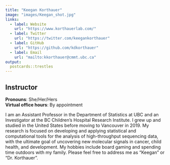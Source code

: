 ```yaml
---
title: "Keegan Korthauer"
image: "images/Keegan_shot.jpg"
links:
  - label: Website
    url: "https://www.korthauerlab.com/"
  - label: Twitter
    url: "https://twitter.com/keegankorthauer"
  - label: GitHub
    url: "https://github.com/kdkorthauer"
  - label: Email
    url: "mailto:kkorthauer@cmmt.ubc.ca"
output:
  postcards::trestles
---
```

 
## Instructor

**Pronouns**: She/Her/Hers  
**Virtual office hours**: By appointment

I am an Assistant Professor in the Department of Statistics at UBC and an Investigator at the BC Children's Hospital Research Institute. I grew up and studied in the United States before moving to Vancouver in 2019. My research is focused on developing and applying statistical and computational tools for the analysis of high-throughput sequencing data, with the ultimate goal of uncovering new molecular signals in cancer, child health, and development. My hobbies include board gaming and spending time outdoors with my family. Please feel free to address me as "Keegan" or "Dr. Korthauer". 
